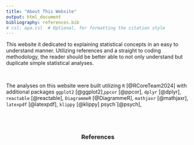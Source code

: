 ```yaml
---
title: "About This Website"
output: html_document
bibliography: references.bib
# csl: apa.csl  # Optional, for formatting the citation style
---
```


This website it dedicated to explaining statistical concepts in an easy to understand manner. Utilizing references and a straight to coding methodology, the reader should be better able to not only understand but duplicate simple statistical analyses.

<br>

The analyses on this website were built utilizing `R` [@RCoreTeam2024] with additional packages `ggplot2` [@ggplot2],`ppcor` [@ppcor], `dplyr` [@dplyr], `reactable` [@reactable], `DiagrammeR` [@DiagrammeR], `mathjaxr` [@mathjaxr], `latexpdf` [@latexpdf], `klippy` [@klippy] psych`[@psych],

<br>
<br>

<center>
### References
</center>
